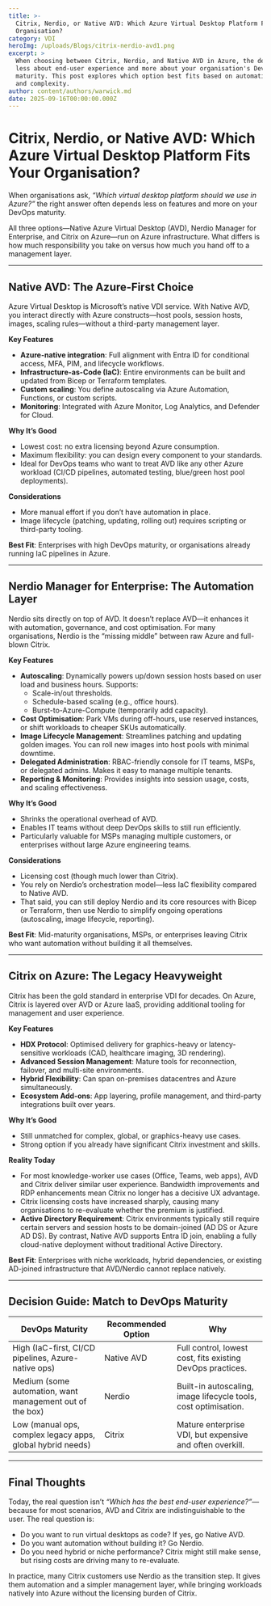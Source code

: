 ```yaml
---
title: >-
  Citrix, Nerdio, or Native AVD: Which Azure Virtual Desktop Platform Fits Your
  Organisation?
category: VDI
heroImg: /uploads/Blogs/citrix-nerdio-avd1.png
excerpt: >
  When choosing between Citrix, Nerdio, and Native AVD in Azure, the decision is
  less about end-user experience and more about your organisation's DevOps
  maturity. This post explores which option best fits based on automation, cost,
  and complexity.
author: content/authors/warwick.md
date: 2025-09-16T00:00:00.000Z
---
```


# Citrix, Nerdio, or Native AVD: Which Azure Virtual Desktop Platform Fits Your Organisation?

When organisations ask, *“Which virtual desktop platform should we use in Azure?”* the right answer often depends less on features and more on your DevOps maturity.

All three options—Native Azure Virtual Desktop (AVD), Nerdio Manager for Enterprise, and Citrix on Azure—run on Azure infrastructure. What differs is how much responsibility you take on versus how much you hand off to a management layer.

***

## Native AVD: The Azure-First Choice

Azure Virtual Desktop is Microsoft’s native VDI service. With Native AVD, you interact directly with Azure constructs—host pools, session hosts, images, scaling rules—without a third-party management layer.

**Key Features**

* **Azure-native integration**: Full alignment with Entra ID for conditional access, MFA, PIM, and lifecycle workflows.
* **Infrastructure-as-Code (IaC)**: Entire environments can be built and updated from Bicep or Terraform templates.
* **Custom scaling**: You define autoscaling via Azure Automation, Functions, or custom scripts.
* **Monitoring**: Integrated with Azure Monitor, Log Analytics, and Defender for Cloud.

**Why It’s Good**

* Lowest cost: no extra licensing beyond Azure consumption.
* Maximum flexibility: you can design every component to your standards.
* Ideal for DevOps teams who want to treat AVD like any other Azure workload (CI/CD pipelines, automated testing, blue/green host pool deployments).

**Considerations**

* More manual effort if you don’t have automation in place.
* Image lifecycle (patching, updating, rolling out) requires scripting or third-party tooling.

**Best Fit**: Enterprises with high DevOps maturity, or organisations already running IaC pipelines in Azure.

***

## Nerdio Manager for Enterprise: The Automation Layer

Nerdio sits directly on top of AVD. It doesn’t replace AVD—it enhances it with automation, governance, and cost optimisation. For many organisations, Nerdio is the “missing middle” between raw Azure and full-blown Citrix.

**Key Features**

* **Autoscaling**: Dynamically powers up/down session hosts based on user load and business hours. Supports:
  * Scale-in/out thresholds.
  * Schedule-based scaling (e.g., office hours).
  * Burst-to-Azure-Compute (temporarily add capacity).
* **Cost Optimisation**: Park VMs during off-hours, use reserved instances, or shift workloads to cheaper SKUs automatically.
* **Image Lifecycle Management**: Streamlines patching and updating golden images. You can roll new images into host pools with minimal downtime.
* **Delegated Administration**: RBAC-friendly console for IT teams, MSPs, or delegated admins. Makes it easy to manage multiple tenants.
* **Reporting & Monitoring**: Provides insights into session usage, costs, and scaling effectiveness.

**Why It’s Good**

* Shrinks the operational overhead of AVD.
* Enables IT teams without deep DevOps skills to still run efficiently.
* Particularly valuable for MSPs managing multiple customers, or enterprises without large Azure engineering teams.

**Considerations**

* Licensing cost (though much lower than Citrix).
* You rely on Nerdio’s orchestration model—less IaC flexibility compared to Native AVD.
* That said, you can still deploy Nerdio and its core resources with Bicep or Terraform, then use Nerdio to simplify ongoing operations (autoscaling, image lifecycle, reporting).

**Best Fit**: Mid-maturity organisations, MSPs, or enterprises leaving Citrix who want automation without building it all themselves.

***

## Citrix on Azure: The Legacy Heavyweight

Citrix has been the gold standard in enterprise VDI for decades. On Azure, Citrix is layered over AVD or Azure IaaS, providing additional tooling for management and user experience.

**Key Features**

* **HDX Protocol**: Optimised delivery for graphics-heavy or latency-sensitive workloads (CAD, healthcare imaging, 3D rendering).
* **Advanced Session Management**: Mature tools for reconnection, failover, and multi-site environments.
* **Hybrid Flexibility**: Can span on-premises datacentres and Azure simultaneously.
* **Ecosystem Add-ons**: App layering, profile management, and third-party integrations built over years.

**Why It’s Good**

* Still unmatched for complex, global, or graphics-heavy use cases.
* Strong option if you already have significant Citrix investment and skills.

**Reality Today**

* For most knowledge-worker use cases (Office, Teams, web apps), AVD and Citrix deliver similar user experience. Bandwidth improvements and RDP enhancements mean Citrix no longer has a decisive UX advantage.
* Citrix licensing costs have increased sharply, causing many organisations to re-evaluate whether the premium is justified.
* **Active Directory Requirement**: Citrix environments typically still require certain servers and session hosts to be domain-joined (AD DS or Azure AD DS). By contrast, Native AVD supports Entra ID join, enabling a fully cloud-native deployment without traditional Active Directory.

**Best Fit**: Enterprises with niche workloads, hybrid dependencies, or existing AD-joined infrastructure that AVD/Nerdio cannot replace natively.

***

## Decision Guide: Match to DevOps Maturity

| **DevOps Maturity**                                        | **Recommended Option** | **Why**                                                         |
| ---------------------------------------------------------- | ---------------------- | --------------------------------------------------------------- |
| High (IaC-first, CI/CD pipelines, Azure-native ops)        | Native AVD             | Full control, lowest cost, fits existing DevOps practices.      |
| Medium (some automation, want management out of the box)   | Nerdio                 | Built-in autoscaling, image lifecycle tools, cost optimisation. |
| Low (manual ops, complex legacy apps, global hybrid needs) | Citrix                 | Mature enterprise VDI, but expensive and often overkill.        |

***

## Final Thoughts

Today, the real question isn’t *“Which has the best end-user experience?”*—because for most scenarios, AVD and Citrix are indistinguishable to the user. The real question is:

* Do you want to run virtual desktops as code? If yes, go Native AVD.
* Do you want automation without building it? Go Nerdio.
* Do you need hybrid or niche performance? Citrix might still make sense, but rising costs are driving many to re-evaluate.

In practice, many Citrix customers use Nerdio as the transition step. It gives them automation and a simpler management layer, while bringing workloads natively into Azure without the licensing burden of Citrix.
